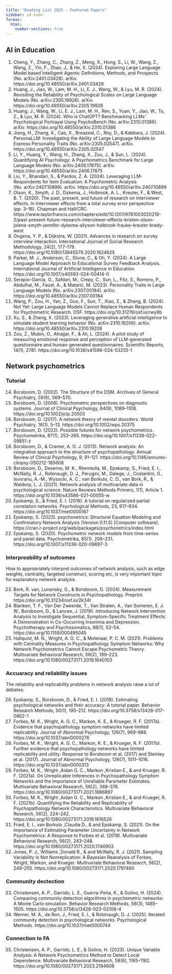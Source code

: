 ```yaml
---
title: "Reading List 2025 - Featured Papers"
sidebar: id-todo
format: 
  html:
    number-sections: true
---
```


## AI in Education

@. Cheng, Y., Zhang, C., Zhang, Z., Meng, X., Hong, S., Li, W., Wang, Z., Wang, Z., Yin, F., Zhao, J., & He, X. (2024). Exploring Large Language Model based Intelligent Agents: Definitions, Methods, and Prospects (No. arXiv:2401.03428). arXiv. https://doi.org/10.48550/arXiv.2401.03428
@. Huang, J., Jiao, W., Lam, M. H., Li, E. J., Wang, W., & Lyu, M. R. (2024). Revisiting the Reliability of Psychological Scales on Large Language Models (No. arXiv:2305.19926). arXiv. https://doi.org/10.48550/arXiv.2305.19926
@. Huang, J., Wang, W., Li, E. J., Lam, M. H., Ren, S., Yuan, Y., Jiao, W., Tu, Z., & Lyu, M. R. (2024). Who is ChatGPT? Benchmarking LLMs’ Psychological Portrayal Using PsychoBench (No. arXiv:2310.01386). arXiv. https://doi.org/10.48550/arXiv.2310.01386
@. Jiang, H., Zhang, X., Cao, X., Breazeal, C., Roy, D., & Kabbara, J. (2024). PersonaLLM: Investigating the Ability of Large Language Models to Express Personality Traits (No. arXiv:2305.02547). arXiv. https://doi.org/10.48550/arXiv.2305.02547
@. Li, Y., Huang, Y., Wang, H., Zhang, X., Zou, J., & Sun, L. (2024). Quantifying AI Psychology: A Psychometrics Benchmark for Large Language Models (No. arXiv:2406.17675). arXiv. https://doi.org/10.48550/arXiv.2406.17675
@. Liu, Y., Bhandari, S., & Pardos, Z. A. (2024). Leveraging LLM-Respondents for Item Evaluation: A Psychometric Analysis (No. arXiv:2407.10899). arXiv. https://doi.org/10.48550/arXiv.2407.10899
@. Olson, K., Smyth, J. D., Dykema, J., Holbrook, A. L., Kreuter, F., & West, B. T. (2020). The past, present, and future of research on interviewer effects. In Interviewer effects from a total survey error perspective (pp. 3–16). Chapman and Hall/CRC. https://www.taylorfrancis.com/chapters/edit/10.1201/9781003020219-2/past-present-future-research-interviewer-effects-kristen-olson-jolene-smyth-jennifer-dykema-allyson-holbrook-frauke-kreuter-brady-west
@. Ongena, Y. P., & Dijkstra, W. (2021). Advances in research on survey interview interaction. International Journal of Social Research Methodology, 24(2), 177–179. https://doi.org/10.1080/13645579.2020.1824625
@. Parker, M. J., Anderson, C., Stone, C., & Oh, Y. (2024). A Large Language Model Approach to Educational Survey Feedback Analysis. International Journal of Artificial Intelligence in Education. https://doi.org/10.1007/s40593-024-00414-0
@. Serapio-García, G., Safdari, M., Crepy, C., Sun, L., Fitz, S., Romero, P., Abdulhai, M., Faust, A., & Matarić, M. (2023). Personality Traits in Large Language Models (No. arXiv:2307.00184). arXiv. https://doi.org/10.48550/arXiv.2307.00184
@. Wang, P., Zou, H., Yan, Z., Guo, F., Sun, T., Xiao, Z., & Zhang, B. (2024). Not Yet: Large Language Models Cannot Replace Human Respondents for Psychometric Research. OSF. https://doi.org/10.31219/osf.io/rwy9b
@. Xu, S., & Zhang, X. (2023). Leveraging generative artificial intelligence to simulate student learning behavior (No. arXiv:2310.19206). arXiv. https://doi.org/10.48550/arXiv.2310.19206
@. Zou, Z., Mubin, O., Alnajjar, F., & Ali, L. (2024). A pilot study of measuring emotional response and perception of LLM-generated questionnaire and human-generated questionnaires. Scientific Reports, 14(1), 2781. https://doi.org/10.1038/s41598-024-53255-1

## Network psychometrics

### Tutorial
@. Borsboom, D. (2002). The Structure of the DSM. Archives of General Psychiatry, 59(6), 569–570.
@. Borsboom, D. (2008). Psychometric perspectives on diagnostic systems. Journal of Clinical Psychology, 64(9), 1089–1108. https://doi.org/10.1002/jclp.20503
@. Borsboom, D. (2017). A network theory of mental disorders. World Psychiatry, 16(1), 5–13. https://doi.org/10.1002/wps.20375
@. Borsboom, D. (2022). Possible futures for network psychometrics. Psychometrika, 87(1), 253–265. https://doi.org/10.1007/s11336-022-09851-z
@. Borsboom, D., & Cramer, A. O. J. (2013). Network analysis: An integrative approach to the structure of psychopathology. Annual Review of Clinical Psychology, 9, 91–121. https://doi.org/10.1146/annurev-clinpsy-050212-185608
@. Borsboom, D., Deserno, M. K., Rhemtulla, M., Epskamp, S., Fried, E. I., McNally, R. J., Robinaugh, D. J., Perugini, M., Dalege, J., Costantini, G., Isvoranu, A.-M., Wysocki, A. C., van Borkulo, C. D., van Bork, R., & Waldorp, L. J. (2021). Network analysis of multivariate data in psychological science. Nature Reviews Methods Primers, 1(1), Article 1. https://doi.org/10.1038/s43586-021-00055-w
@. Epskamp, S., & Fried, E. I. (2018). A tutorial on regularized partial correlation networks. Psychological Methods, 23, 617–634. https://doi.org/10.1037/met0000167
@. Epskamp, S. (2023). psychonetrics: Structural Equation Modeling and Confirmatory Network Analysis (Version 0.11.5) [Computer software]. https://cran.r-project.org/web/packages/psychonetrics/index.html
@. Epskamp, S. (2020). Psychometric network models from time-series and panel data. Psychometrika, 85(1), 206–231. https://doi.org/10.1007/s11336-020-09697-3

### Interpreability of outcomes
::: rmdnote
How to appropriately interpret outcomes of network analysis, such as edge weights, centrality, targeted construct, scoring etc, is very important topic for explanatory network analysis.
:::

@. Bork, R. van, Lunansky, G., & Borsboom, D. (2024). Measurement Targets for Network Constructs in Psychopathology. Preprint. https://doi.org/10.31234/osf.io/2k34t
@. Blanken, T. F., Van Der Zweerde, T., Van Straten, A., Van Someren, E. J. W., Borsboom, D., & Lancee, J. (2019). Introducing Network Intervention Analysis to Investigate Sequential, Symptom-Specific Treatment Effects: A Demonstration in Co-Occurring Insomnia and Depression. Psychotherapy and Psychosomatics, 88(1), 52–54. https://doi.org/10.1159/000495045
@. Hallquist, M. N., Wright, A. G. C., & Molenaar, P. C. M. (2021). Problems with Centrality Measures in Psychopathology Symptom Networks: Why Network Psychometrics Cannot Escape Psychometric Theory. Multivariate Behavioral Research, 56(2), 199–223. https://doi.org/10.1080/00273171.2019.1640103


### Accuaracy and reliability issues

::: rmdnote
The reliability and replicability problems in network analysis raise a lot of debates.
:::

@. Epskamp, S., Borsboom, D., & Fried, E. I. (2018). Estimating psychological networks and their accuracy: A tutorial paper. Behavior Research Methods, 50(1), 195–212. https://doi.org/10.3758/s13428-017-0862-1
@. Forbes, M. K., Wright, A. G. C., Markon, K. E., & Krueger, R. F. (2017a). Evidence that psychopathology symptom networks have limited replicability. Journal of Abnormal Psychology, 126(7), 969–988. https://doi.org/10.1037/abn0000276
@. Forbes, M. K., Wright, A. G. C., Markon, K. E., & Krueger, R. F. (2017b). Further evidence that psychopathology networks have limited replicability and utility: Response to Borsboom et al. (2017) and Steinley et al. (2017). Journal of Abnormal Psychology, 126(7), 1011–1016. https://doi.org/10.1037/abn0000313
@. Forbes, M. K., Wright ,Aidan G. C., Markon ,Kristian E., & and Krueger, R. F. (2021a). On Unreplicable Inferences in Psychopathology Symptom Networks and the Importance of Unreliable Parameter Estimates. Multivariate Behavioral Research, 56(2), 368–376. https://doi.org/10.1080/00273171.2021.1886897
@. Forbes, M. K., Wright ,Aidan G. C., Markon ,Kristian E., & and Krueger, R. F. (2021b). Quantifying the Reliability and Replicability of Psychopathology Network Characteristics. Multivariate Behavioral Research, 56(2), 224–242. https://doi.org/10.1080/00273171.2019.1616526
@. Fried, E. I., van Borkulo ,Claudia D., & and Epskamp, S. (2021). On the Importance of Estimating Parameter Uncertainty in Network Psychometrics: A Response to Forbes et al. (2019). Multivariate Behavioral Research, 56(2), 243–248. https://doi.org/10.1080/00273171.2020.1746903
@. Jones, P. J., Williams ,Donald R., & and McNally, R. J. (2021). Sampling Variability Is Not Nonreplication: A Bayesian Reanalysis of Forbes, Wright, Markon, and Krueger. Multivariate Behavioral Research, 56(2), 249–255. https://doi.org/10.1080/00273171.2020.1797460


### Community dectection

@. Christensen, A. P., Garrido, L. E., Guerra-Peña, K., & Golino, H. (2024). Comparing community detection algorithms in psychometric networks: A Monte Carlo simulation. Behavior Research Methods, 56(3), 1485–1505. https://doi.org/10.3758/s13428-023-02106-4
@. Werner, M. A., de Ron, J., Fried, E. I., & Robinaugh, D. J. (2025). Iterated community detection in psychological networks. Psychological Methods. https://doi.org/10.1037/met0000744

### Connection to FA

@. Christensen, A. P., Garrido, L. E., & Golino, H. (2023). Unique Variable Analysis: A Network Psychometrics Method to Detect Local Dependence. Multivariate Behavioral Research, 58(6), 1165–1182. https://doi.org/10.1080/00273171.2023.2194606